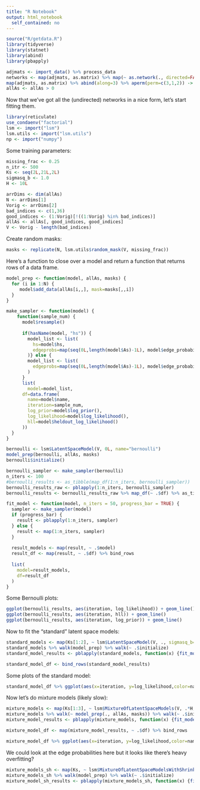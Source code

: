 ```yaml
---
title: "R Notebook"
output: html_notebook
  self_contained: no
---
```


```r
source("R/getdata.R")
library(tidyverse)
library(statnet)
library(abind)
library(pbapply)
```

```r
adjmats <- import_data() %>% process_data
networks <- map(adjmats, as.matrix) %>% map(~ as.network(., directed=FALSE))
map(adjmats, as.matrix) %>% abind(along=3) %>% aperm(perm=c(3,1,2)) -> allAs
allAs <- allAs > 0
```

Now that we've got all the (undirected) networks in a nice form, let's start fitting them.

```r
library(reticulate)
use_condaenv("factorial")
lsm <- import("lsm")
lsm.utils <- import("lsm.utils")
np <- import("numpy")
```

Some training parameters:
```r
missing_frac <- 0.25
n_itr <- 500
Ks <- seq(2L,21L,2L)
sigmasq_b <- 1.0
H <- 10L
```

```r
arrDims <- dim(allAs)
N <- arrDims[1]
Vorig <- arrDims[2]
bad_indices <- c(1,36)
good_indices <- (1:Vorig)[!((1:Vorig) %in% bad_indices)]
allAs <- allAs[, good_indices, good_indices]
V <- Vorig - length(bad_indices)
```

Create random masks:
```r
masks <- replicate(N, lsm.utils$random_mask(V, missing_frac))
```

Here's a function to close over a model and return a function that returns rows of a data frame.
```r
model_prep <- function(model, allAs, masks) {
  for (i in 1:N) {
     model$add_data(allAs[i,,], mask=masks[,,i])
  }
}

make_sampler <- function(model) {
    function(sample_num) {
      model$resample()
      
      if(hasName(model, "hs")) {
        model_list <- list(
          hs=model$hs,
          edgeprobs=map(seq(0L,length(model$As)-1L), model$edge_probabilities)
        )} else {
        model_list <- list(
          edgeprobs=map(seq(0L,length(model$As)-1L), model$edge_probabilities)
        )
      }
      list(
        model=model_list,
      df=data.frame(
        name=model$name,
        iteration=sample_num,
        log_prior=model$log_prior(),
        log_likelihood=model$log_likelihood(),
        hll=model$heldout_log_likelihood()
      ))
  }
}

```

```r
bernoulli <- lsm$LatentSpaceModel(V, 0L, name="bernoulli")
model_prep(bernoulli, allAs, masks)
bernoulli$initialize()
```

```r
bernoulli_sampler <- make_sampler(bernoulli)
n_iters <- 100
#bernoulli_results <- as_tibble(map_df(1:n_iters, bernoulli_sampler))
bernoulli_results_raw <- pblapply(1:n_iters, bernoulli_sampler)
bernoulli_results <- bernoulli_results_raw %>% map_df(~ .$df) %>% as_tibble
```
```r
fit_model <- function(model, n_iters = 50, progress_bar = TRUE) {
  sampler <- make_sampler(model)
  if (progress_bar) {
    result <- pblapply(1:n_iters, sampler)
  } else {
    result <- map(1:n_iters, sampler)
  }
  
  result_models <- map(result, ~ .$model)
  result_df <- map(result, ~ .$df) %>% bind_rows
  
  list(
    model=result_models,
    df=result_df
  )
}
```

Some Bernoulli plots:

```r
ggplot(bernoulli_results, aes(iteration, log_likelihood)) + geom_line()
ggplot(bernoulli_results, aes(iteration, hll)) + geom_line()
ggplot(bernoulli_results, aes(iteration, log_prior)) + geom_line()
```

Now to fit the "standard" latent space models:

```r
standard_models <- map(Ks[1:2], ~ lsm$LatentSpaceModel(V, ., sigmasq_b=sigmasq_b, name=paste0("standard", .)))
standard_models %>% walk(model_prep) %>% walk(~ .$initialize)
standard_model_results <- pblapply(standard_models, function(x) {fit_model(x, n_iter=10, progress_bar=FALSE)}, cl=4)
```


```r
standard_model_df <- bind_rows(standard_model_results)

```

Some plots of the standard model:
```r
standard_model_df %>% ggplot(aes(x=iteration, y=log_likelihood,color=name)) + geom_line()
```

Now let's do mixture models (likely slow):

```r
mixture_models <- map(Ks[1:3], ~ lsm$MixtureOfLatentSpaceModels(V, .*H, H=H, sigmasq_b=sigmasq_b, name=paste0("mixture", .)))
mixture_models %>% walk(~ model_prep(., allAs, masks)) %>% walk(~ .$initialize)
mixture_model_results <- pblapply(mixture_models, function(x) {fit_model(x, n_iter=30, progress_bar=FALSE)})
```

```r
mixture_model_df <- map(mixture_model_results, ~ .$df) %>% bind_rows
```

```r
mixture_model_df %>% ggplot(aes(x=iteration, y=log_likelihood,color=name)) + geom_line()
```

We could look at the edge probabilities here but it looks like there's heavy overfitting?

```r
mixture_models_sh <- map(Ks, ~ lsm$MixtureOfLatentSpaceModelsWithShrinkage(V, .*H, H=H, sigmasq_prior_prms=dict(a1=2.5, a2=3.5), sigmasq_b=sigmasq_b, name=paste0("mixture_shrinkage", .)))
mixture_models_sh %>% walk(model_prep) %>% walk(~ .$initialize)
mixture_model_sh_results <- pblapply(mixture_models_sh, function(x) {fit_model(x, n_iter=30, progress_bar=FALSE)})
```


